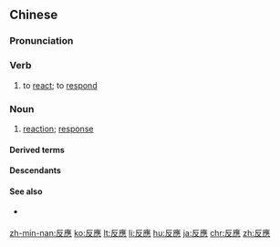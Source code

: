 {{also|反応|反应}}
==Chinese==
{{zh-forms|s=反应}}

===Pronunciation===
{{zh-pron
|m=fǎnyìng,tl=y
|c=faan2 jing3
|h=pfs=fán-yin
|md=huāng-éng
|mn=hoán-èng
|w=2fe in
|cat=v,n
}}

===Verb===
{{zh-verb}}

# to [[react]]; to [[respond]]
#: {{zh-x|反應 過度|to over'''react'''}}

===Noun===
{{zh-noun}}

# [[reaction]]; [[response]]
#: {{zh-x|本能 反應|instinctive '''reaction'''}}

====Derived terms====
{{zh-der|鏈反應|鏈式反應|連鎖反應|過敏反應|不可逆反應|中和反應|光位反應|光反應|凝結反應|制約反應|刺激反應論|包晶反應|包析反應|化學反應|博文反應系列|可逆反應|吸熱反應|壓水式反應器|平衡反應|快滋生反應器|放熱反應|暗反應|核反應|核反應器|核子反應|核子反應爐|沸水式反應器|熱核反應|皮內反應法|輕水反應器|輕水式反應器|過敏性反應|還原反應|重水式反應器|鏈鎖反應|防衛性反應|領先反應法則|顯色反應}}

====Descendants====
{{CJKV||j=反応|はんのう|반응|phản ứng}}

====See also====
* {{zh-l|反映}} {{gloss|meanings differ, but sometimes erroneously used interchangeably}}

{{zh-cat|Elementary}}

[[zh-min-nan:反應]]
[[ko:反應]]
[[lt:反應]]
[[li:反應]]
[[hu:反應]]
[[ja:反應]]
[[chr:反應]]
[[zh:反應]]